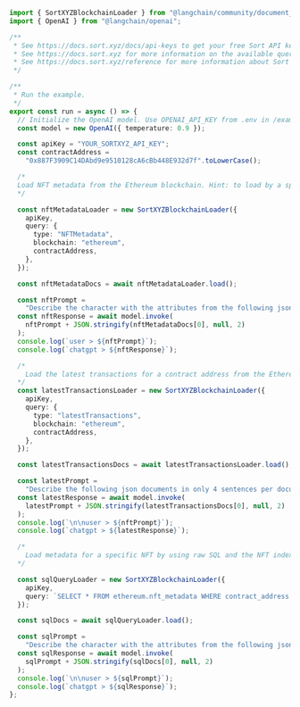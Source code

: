 ```typescript
import { SortXYZBlockchainLoader } from "@langchain/community/document_loaders/web/sort_xyz_blockchain";
import { OpenAI } from "@langchain/openai";

/**
 * See https://docs.sort.xyz/docs/api-keys to get your free Sort API key.
 * See https://docs.sort.xyz for more information on the available queries.
 * See https://docs.sort.xyz/reference for more information about Sort's REST API.
 */

/**
 * Run the example.
 */
export const run = async () => {
  // Initialize the OpenAI model. Use OPENAI_API_KEY from .env in /examples
  const model = new OpenAI({ temperature: 0.9 });

  const apiKey = "YOUR_SORTXYZ_API_KEY";
  const contractAddress =
    "0x887F3909C14DAbd9e9510128cA6cBb448E932d7f".toLowerCase();

  /*
  Load NFT metadata from the Ethereum blockchain. Hint: to load by a specific ID, see SQL query example below.
  */

  const nftMetadataLoader = new SortXYZBlockchainLoader({
    apiKey,
    query: {
      type: "NFTMetadata",
      blockchain: "ethereum",
      contractAddress,
    },
  });

  const nftMetadataDocs = await nftMetadataLoader.load();

  const nftPrompt =
    "Describe the character with the attributes from the following json document in a 4 sentence story. ";
  const nftResponse = await model.invoke(
    nftPrompt + JSON.stringify(nftMetadataDocs[0], null, 2)
  );
  console.log(`user > ${nftPrompt}`);
  console.log(`chatgpt > ${nftResponse}`);

  /*
    Load the latest transactions for a contract address from the Ethereum blockchain.
  */
  const latestTransactionsLoader = new SortXYZBlockchainLoader({
    apiKey,
    query: {
      type: "latestTransactions",
      blockchain: "ethereum",
      contractAddress,
    },
  });

  const latestTransactionsDocs = await latestTransactionsLoader.load();

  const latestPrompt =
    "Describe the following json documents in only 4 sentences per document. Include as much detail as possible. ";
  const latestResponse = await model.invoke(
    latestPrompt + JSON.stringify(latestTransactionsDocs[0], null, 2)
  );
  console.log(`\n\nuser > ${nftPrompt}`);
  console.log(`chatgpt > ${latestResponse}`);

  /*
    Load metadata for a specific NFT by using raw SQL and the NFT index. See https://docs.sort.xyz for forumulating SQL.
  */

  const sqlQueryLoader = new SortXYZBlockchainLoader({
    apiKey,
    query: `SELECT * FROM ethereum.nft_metadata WHERE contract_address = '${contractAddress}' AND token_id = 1 LIMIT 1`,
  });

  const sqlDocs = await sqlQueryLoader.load();

  const sqlPrompt =
    "Describe the character with the attributes from the following json document in an ad for a new coffee shop. ";
  const sqlResponse = await model.invoke(
    sqlPrompt + JSON.stringify(sqlDocs[0], null, 2)
  );
  console.log(`\n\nuser > ${sqlPrompt}`);
  console.log(`chatgpt > ${sqlResponse}`);
};
```